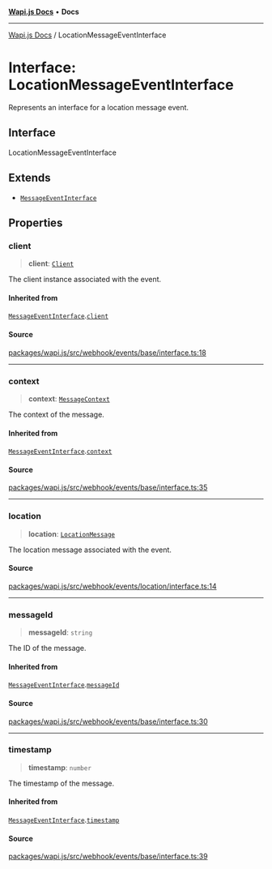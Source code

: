 [**Wapi.js Docs**](../README.mdx) • **Docs**

***

[Wapi.js Docs](../globals.mdx) / LocationMessageEventInterface

# Interface: LocationMessageEventInterface

Represents an interface for a location message event.

## Interface

LocationMessageEventInterface

## Extends

- [`MessageEventInterface`](MessageEventInterface.mdx)

## Properties

### client

> **client**: [`Client`](../classes/Client.mdx)

The client instance associated with the event.

#### Inherited from

[`MessageEventInterface`](MessageEventInterface.mdx).[`client`](MessageEventInterface.mdx#client)

#### Source

[packages/wapi.js/src/webhook/events/base/interface.ts:18](https://github.com/sarthakjdev/wapi.js/blob/13b0ae8a179e1d2ead89d348fa5b05387c8fc977/packages/wapi.js/src/webhook/events/base/interface.ts#L18)

***

### context

> **context**: [`MessageContext`](../type-aliases/MessageContext.mdx)

The context of the message.

#### Inherited from

[`MessageEventInterface`](MessageEventInterface.mdx).[`context`](MessageEventInterface.mdx#context)

#### Source

[packages/wapi.js/src/webhook/events/base/interface.ts:35](https://github.com/sarthakjdev/wapi.js/blob/13b0ae8a179e1d2ead89d348fa5b05387c8fc977/packages/wapi.js/src/webhook/events/base/interface.ts#L35)

***

### location

> **location**: [`LocationMessage`](../classes/LocationMessage.mdx)

The location message associated with the event.

#### Source

[packages/wapi.js/src/webhook/events/location/interface.ts:14](https://github.com/sarthakjdev/wapi.js/blob/13b0ae8a179e1d2ead89d348fa5b05387c8fc977/packages/wapi.js/src/webhook/events/location/interface.ts#L14)

***

### messageId

> **messageId**: `string`

The ID of the message.

#### Inherited from

[`MessageEventInterface`](MessageEventInterface.mdx).[`messageId`](MessageEventInterface.mdx#messageid)

#### Source

[packages/wapi.js/src/webhook/events/base/interface.ts:30](https://github.com/sarthakjdev/wapi.js/blob/13b0ae8a179e1d2ead89d348fa5b05387c8fc977/packages/wapi.js/src/webhook/events/base/interface.ts#L30)

***

### timestamp

> **timestamp**: `number`

The timestamp of the message.

#### Inherited from

[`MessageEventInterface`](MessageEventInterface.mdx).[`timestamp`](MessageEventInterface.mdx#timestamp)

#### Source

[packages/wapi.js/src/webhook/events/base/interface.ts:39](https://github.com/sarthakjdev/wapi.js/blob/13b0ae8a179e1d2ead89d348fa5b05387c8fc977/packages/wapi.js/src/webhook/events/base/interface.ts#L39)
